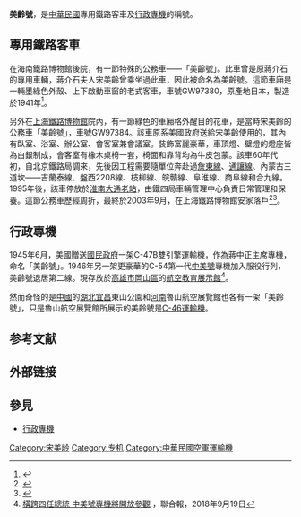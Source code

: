 '''美齡號'''，是[[中華民國|中華民國]]專用鐵路客車及[[行政專機|行政專機]]的稱號。

== 專用鐵路客車 ==
在海南鐵路博物館後院，有一節特殊的公務車——「美齡號」。此車曾是原蔣介石的專用車輛，蔣介石夫人宋美齡曾乘坐過此車，因此被命名為美齡號。這節車廂是一輛墨綠色外殼、上下啟動車窗的老式客車，車號GW97380，原產地日本，製造於1941年<ref>{{Cite web |url=https://www.chinatimes.com/amp/newspapers/20141110000776-260303 |title=存档副本 |accessdate=2019-05-13 |archive-date=2019-05-13 |archive-url=https://web.archive.org/web/20190513091518/https://www.chinatimes.com/amp/newspapers/20141110000776-260303 |dead-url=no }}</ref>。

另外在[[上海鐵路博物館|上海鐵路博物館]]院內，有一節綠色的車廂格外醒目的花車，是當時宋美齡的公務車「美齡號」，車號GW97384。該車原系美國政府送給宋美齡使用的，其內有臥室、浴室、辦公室、會客室兼會議室。裝飾富麗豪華，車頂燈、壁燈的燈座皆為白銀制成，會客室有橡木桌椅一套，椅面和靠背均為牛皮包蒙。該車60年代初，自北京鐵路局調來，先後因工程需要隨單位奔赴過[[詹東線|詹東線]]、[[通讓線|通讓線]]、內蒙古三道坎——吉蘭泰線、盤西2208線、枝柳線、皖贛線、阜淮線、商阜線和合九線。1995年後，該車停放於[[淮南|淮南]][[大通老站|大通老站]]，由鐵四局車輛管理中心負責日常管理和保養。這節公務車歷經周折，最終於2003年9月，在上海鐵路博物館安家落戶<ref>{{Cite web |url=http://tw.people.com.cn/BIG5/14810/14860/884155.html |title=存档副本 |accessdate=2019-05-13 |archive-date=2019-05-13 |archive-url=https://web.archive.org/web/20190513091913/http://tw.people.com.cn/BIG5/14810/14860/884155.html |dead-url=no }}</ref><ref>{{Cite web |url=https://m.sohu.com/a/166678443_391456/?pvid=000115_3w_a |title=存档副本 |accessdate=2019-05-13 |archive-date=2019-06-09 |archive-url=https://web.archive.org/web/20190609014948/https://m.sohu.com/a/166678443_391456/?pvid=000115_3w_a |dead-url=no }}</ref>。

== 行政專機 ==
1945年6月，美國贈送[[國民政府|國民政府]]一架C-47B雙引擎運輸機，作為蔣中正主席專機，命名「美齡號」。1946年另一架更豪華的C-54第一代[[中美號|中美號]]專機加入服役行列，美齡號退居第二線。現存放於[[高雄市|高雄市]][[岡山區|岡山區]]的[[航空教育展示館|航空教育展示館]]<ref>[https://udn.com/news/story/10930/3375420 橫跨四任總統 中美號專機將開放參觀] {{Wayback|url=https://udn.com/news/story/10930/3375420 |date=20190512084340 }}，聯合報，2018年9月19日</ref>。

然而奇怪的是[[中國|中國]]的[[湖北|湖北]][[宜昌|宜昌]]東山公園和[[河南|河南]]魯山航空展覽館也各有一架「美齡號」，只是魯山航空展覽館所展示的美齡號是[[C-46運輸機|C-46運輸機]]。

== 参考文献 ==
{{Reflist}}

== 外部链接 ==

== 參見 ==
{{Portal box|中華民國|军事航空}}
* [[行政專機|行政專機]]

[[Category:宋美龄|Category:宋美龄]]
[[Category:专机|Category:专机]]
[[Category:中華民國空軍運輸機|Category:中華民國空軍運輸機]]